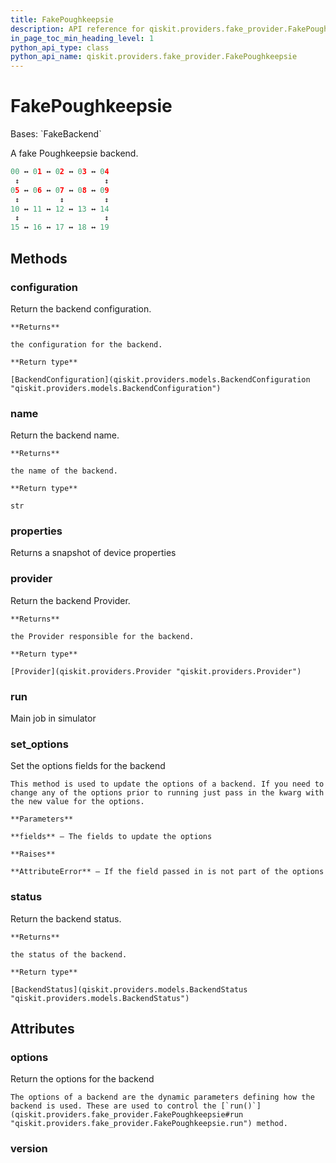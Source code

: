 ```yaml
---
title: FakePoughkeepsie
description: API reference for qiskit.providers.fake_provider.FakePoughkeepsie
in_page_toc_min_heading_level: 1
python_api_type: class
python_api_name: qiskit.providers.fake_provider.FakePoughkeepsie
---
```


# FakePoughkeepsie

<Class id="qiskit.providers.fake_provider.FakePoughkeepsie" isDedicatedPage={true} github="https://github.com/qiskit/qiskit/tree/stable/0.24/qiskit/providers/fake_provider/backends/poughkeepsie/fake_poughkeepsie.py" signature="FakePoughkeepsie">
  Bases: `FakeBackend`

  A fake Poughkeepsie backend.

  ```python
  00 ↔ 01 ↔ 02 ↔ 03 ↔ 04
   ↕                   ↕
  05 ↔ 06 ↔ 07 ↔ 08 ↔ 09
   ↕         ↕         ↕
  10 ↔ 11 ↔ 12 ↔ 13 ↔ 14
   ↕                   ↕
  15 ↔ 16 ↔ 17 ↔ 18 ↔ 19
  ```

  ## Methods

  <span id="qiskit-providers-fake-provider-fakepoughkeepsie-configuration" />

  ### configuration

  <Function id="qiskit.providers.fake_provider.FakePoughkeepsie.configuration" signature="FakePoughkeepsie.configuration()">
    Return the backend configuration.

    **Returns**

    the configuration for the backend.

    **Return type**

    [BackendConfiguration](qiskit.providers.models.BackendConfiguration "qiskit.providers.models.BackendConfiguration")
  </Function>

  <span id="qiskit-providers-fake-provider-fakepoughkeepsie-name" />

  ### name

  <Function id="qiskit.providers.fake_provider.FakePoughkeepsie.name" signature="FakePoughkeepsie.name()">
    Return the backend name.

    **Returns**

    the name of the backend.

    **Return type**

    str
  </Function>

  <span id="qiskit-providers-fake-provider-fakepoughkeepsie-properties" />

  ### properties

  <Function id="qiskit.providers.fake_provider.FakePoughkeepsie.properties" signature="FakePoughkeepsie.properties()">
    Returns a snapshot of device properties
  </Function>

  <span id="qiskit-providers-fake-provider-fakepoughkeepsie-provider" />

  ### provider

  <Function id="qiskit.providers.fake_provider.FakePoughkeepsie.provider" signature="FakePoughkeepsie.provider()">
    Return the backend Provider.

    **Returns**

    the Provider responsible for the backend.

    **Return type**

    [Provider](qiskit.providers.Provider "qiskit.providers.Provider")
  </Function>

  <span id="qiskit-providers-fake-provider-fakepoughkeepsie-run" />

  ### run

  <Function id="qiskit.providers.fake_provider.FakePoughkeepsie.run" signature="FakePoughkeepsie.run(run_input, **kwargs)">
    Main job in simulator
  </Function>

  <span id="qiskit-providers-fake-provider-fakepoughkeepsie-set-options" />

  ### set\_options

  <Function id="qiskit.providers.fake_provider.FakePoughkeepsie.set_options" signature="FakePoughkeepsie.set_options(**fields)">
    Set the options fields for the backend

    This method is used to update the options of a backend. If you need to change any of the options prior to running just pass in the kwarg with the new value for the options.

    **Parameters**

    **fields** – The fields to update the options

    **Raises**

    **AttributeError** – If the field passed in is not part of the options
  </Function>

  <span id="qiskit-providers-fake-provider-fakepoughkeepsie-status" />

  ### status

  <Function id="qiskit.providers.fake_provider.FakePoughkeepsie.status" signature="FakePoughkeepsie.status()">
    Return the backend status.

    **Returns**

    the status of the backend.

    **Return type**

    [BackendStatus](qiskit.providers.models.BackendStatus "qiskit.providers.models.BackendStatus")
  </Function>

  ## Attributes

  ### options

  <Attribute id="qiskit.providers.fake_provider.FakePoughkeepsie.options">
    Return the options for the backend

    The options of a backend are the dynamic parameters defining how the backend is used. These are used to control the [`run()`](qiskit.providers.fake_provider.FakePoughkeepsie#run "qiskit.providers.fake_provider.FakePoughkeepsie.run") method.
  </Attribute>

  ### version

  <Attribute id="qiskit.providers.fake_provider.FakePoughkeepsie.version" attributeValue="1" />
</Class>

